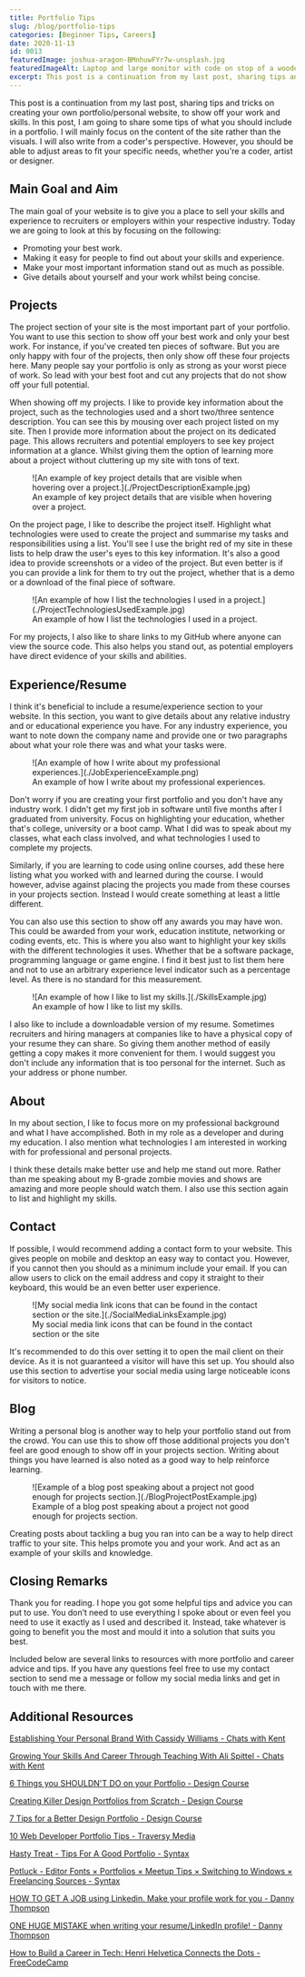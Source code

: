 ```yaml
---
title: Portfolio Tips
slug: /blog/portfolio-tips
categories: [Beginner Tips, Careers]
date: 2020-11-13
id: 0013
featuredImage: joshua-aragon-BMnhuwFYr7w-unsplash.jpg
featuredImageAlt: Laptop and large monitor with code on stop of a wooden desk
excerpt: This post is a continuation from my last post, sharing tips and tricks on creating your own portfolio.
---
```


This post is a continuation from my last post, sharing tips and tricks on creating your own portfolio/personal website, to show off your work and skills. In this post, I am going to share some tips of what you should include in a portfolio. I will mainly focus on the content of the site rather than the visuals. I will also write from a coder's perspective. However, you should be able to adjust areas to fit your specific needs, whether you're a coder, artist or designer.

## Main Goal and Aim

The main goal of your website is to give you a place to sell your skills and experience to recruiters or employers within your respective industry. Today we are going to look at this by focusing on the following:

<ul>
  <li>Promoting your best work.</li>
  <li>
    Making it easy for people to find out about your skills and experience.
  </li>
  <li>Make your most important information stand out as much as possible.</li>
  <li>Give details about yourself and your work whilst being concise.</li>
</ul>

## Projects

The project section of your site is the most important part of your portfolio. You want to use this section to show off your best work and only your best work. For instance, if you've created ten pieces of software. But you are only happy with four of the projects, then only show off these four projects here. Many people say your portfolio is only as strong as your worst piece of work. So lead with your best foot and cut any projects that do not show off your full potential.

When showing off my projects. I like to provide key information about the project, such as the technologies used and a short two/three sentence description. You can see this by mousing over each project listed on my site. Then I provide more information about the project on its dedicated page. This allows recruiters and potential employers to see key project information at a glance. Whilst giving them the option of learning more about a project without cluttering up my site with tons of text.

<figure>
  ![An example of key project details that are visible when hovering over a
  project.](./ProjectDescriptionExample.jpg)
  <figcaption>
    An example of key project details that are visible when hovering over a
    project.
  </figcaption>
</figure>

On the project page, I like to describe the project itself. Highlight what technologies were used to create the project and summarise my tasks and responsibilities using a list. You'll see I use the bright red of my site in these lists to help draw the user's eyes to this key information. It's also a good idea to provide screenshots or a video of the project. But even better is if you can provide a link for them to try out the project, whether that is a demo or a download of the final piece of software.

<figure>
  ![An example of how I list the technologies I used in a
  project.](./ProjectTechnologiesUsedExample.jpg)
  <figcaption>
    An example of how I list the technologies I used in a project.
  </figcaption>
</figure>

For my projects, I also like to share links to my GitHub where anyone can view the source code. This also helps you stand out, as potential employers have direct evidence of your skills and abilities.

## Experience/Resume

I think it's beneficial to include a resume/experience section to your website. In this section, you want to give details about any relative industry and or educational experience you have. For any industry experience, you want to note down the company name and provide one or two paragraphs about what your role there was and what your tasks were.

<figure>
  ![An example of how I write about my professional
  experiences.](./JobExperienceExample.png)
  <figcaption>
    An example of how I write about my professional experiences.
  </figcaption>
</figure>

Don't worry if you are creating your first portfolio and you don't have any industry work. I didn't get my first job in software until five months after I graduated from university. Focus on highlighting your education, whether that's college, university or a boot camp. What I did was to speak about my classes, what each class involved, and what technologies I used to complete my projects.

Similarly, if you are learning to code using online courses, add these here listing what you worked with and learned during the course. I would however, advise against placing the projects you made from these courses in your projects section. Instead I would create something at least a little different.

You can also use this section to show off any awards you may have won. This could be awarded from your work, education institute, networking or coding events, etc. This is where you also want to highlight your key skills with the different technologies it uses. Whether that be a software package, programming language or game engine. I find it best just to list them here and not to use an arbitrary experience level indicator such as a percentage level. As there is no standard for this measurement.

<figure>
  ![An example of how I like to list my skills.](./SkillsExample.jpg)
  <figcaption>An example of how I like to list my skills.</figcaption>
</figure>

I also like to include a downloadable version of my resume. Sometimes recruiters and hiring managers at companies like to have a physical copy of your resume they can share. So giving them another method of easily getting a copy makes it more convenient for them. I would suggest you don't include any information that is too personal for the internet. Such as your address or phone number.

## About

In my about section, I like to focus more on my professional background and what I have accomplished. Both in my role as a developer and during my education. I also mention what technologies I am interested in working with for professional and personal projects.

I think these details make better use and help me stand out more. Rather than me speaking about my B-grade zombie movies and shows are amazing and more people should watch them. I also use this section again to list and highlight my skills.

## Contact

If possible, I would recommend adding a contact form to your website. This gives people on mobile and desktop an easy way to contact you. However, if you cannot then you should as a minimum include your email. If you can allow users to click on the email address and copy it straight to their keyboard, this would be an even better user experience.

<figure>
  ![My social media link icons that can be found in the contact section or the
  site.](./SocialMediaLinksExample.jpg)
  <figcaption>
    My social media link icons that can be found in the contact section or the
    site
  </figcaption>
</figure>

It's recommended to do this over setting it to open the mail client on their device. As it is not guaranteed a visitor will have this set up. You should also use this section to advertise your social media using large noticeable icons for visitors to notice.

## Blog

Writing a personal blog is another way to help your portfolio stand out from the crowd. You can use this to show off those additional projects you don't feel are good enough to show off in your projects section. Writing about things you have learned is also noted as a good way to help reinforce learning.

<figure>
  ![Example of a blog post speaking about a project not good enough for projects
  section.](./BlogProjectPostExample.jpg)
  <figcaption>
    Example of a blog post speaking about a project not good enough for projects
    section.
  </figcaption>
</figure>

Creating posts about tackling a bug you ran into can be a way to help direct traffic to your site. This helps promote you and your work. And act as an example of your skills and knowledge.

## Closing Remarks

Thank you for reading. I hope you got some helpful tips and advice you can put to use. You don’t need to use everything I spoke about or even feel you need to use it exactly as I used and described it. Instead, take whatever is going to benefit you the most and mould it into a solution that suits you best.

Included below are several links to resources with more portfolio and career advice and tips. If you have any questions feel free to use my contact section to send me a message or follow my social media links and get in touch with me there.

## Additional Resources

[Establishing Your Personal Brand With Cassidy Williams - Chats with Kent](https://kentcdodds.com/chats-with-kent-podcast/seasons/01/episodes/establishing-your-personal-brand-with-cassidy-williams)

[Growing Your Skills And Career Through Teaching With Ali Spittel - Chats with Kent](https://kentcdodds.com/chats-with-kent-podcast/seasons/01/episodes/growing-your-skills-and-career-through-teaching-with-ali-spittel)

[6 Things you SHOULDN'T DO on your Portfolio - Design Course](https://www.youtube.com/watch?v=zIGoqlw_tMQ)

[Creating Killer Design Portfolios from Scratch - Design Course](https://www.youtube.com/watch?v=_DnRVy9C04U)

[7 Tips for a Better Design Portfolio - Design Course](https://www.youtube.com/watch?v=lPGM-GgIqmo)

[10 Web Developer Portfolio Tips - Traversy Media](https://www.youtube.com/watch?v=nrWGr2OvBD4)

[Hasty Treat - Tips For A Good Portfolio - Syntax](https://syntax.fm/show/133/hasty-treat-tips-for-a-good-portfolio)

[Potluck - Editor Fonts × Portfolios × Meetup Tips × Switching to Windows × Freelancing Sources - Syntax](https://syntax.fm/show/062/potluck-editor-fonts-portfolios-meetup-tips-switching-to-windows-freelancing-sources)

[HOW TO GET A JOB using Linkedin. Make your profile work for you - Danny Thompson](https://www.youtube.com/watch?v=AYIUoW8LFA0)

[ONE HUGE MISTAKE when writing your resume/LinkedIn profile! - Danny Thompson](https://www.youtube.com/watch?v=PFyfdxC0qf0&feature=youtu.be)

[How to Build a Career in Tech: Henri Helvetica Connects the Dots - FreeCodeCamp](https://www.youtube.com/watch?v=VtCUn3mY-L8)
